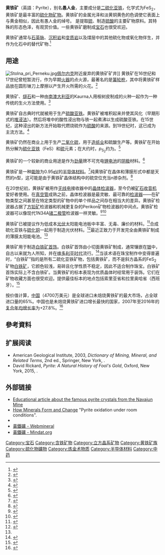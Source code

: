 {{Infobox mineral
| name        = 黃鐵礦
| category    = [[硫化物矿物|硫化物矿物]]
| boxbgcolor  =
| image       = Pyrite - Huanzala mine, Huallanca, Bolognesi, Ancash, Peru.jpg
| imagesize   = 260px
| caption     = 来自秘鲁安卡什Huanzala矿的有光泽的立方黄铁矿晶体，一些表面显示出特征性的条纹。尺寸：7.0 × 5.0 × 2.5 cm 
| formula     = FeS<sub>2</sub>
| IMAsymbol   = Py<ref>{{Cite journal|last=Warr|first=L.N.|date=2021|title=IMA–CNMNC approved mineral symbols|url=https://www.cambridge.org/core/journals/mineralogical-magazine/article/imacnmnc-approved-mineral-symbols/62311F45ED37831D78603C6E6B25EE0A|journal=Mineralogical Magazine|volume=85|pages=291–320}}</ref>
| strunz      = 2.EB.05a
| dana        = 2.12.1.1
| system      = [[立方晶系|立方]]
| class       = Diploidal (m{{overline|3}}) <br>[[H-M记号|H-M记号]]：(2/m {{overline|3}})
| symmetry    = ''P''a{{overline|3}}
| unit cell   = a = 5.417 [[埃格斯特朗|Å]], Z = 4
| color       = 淡銅黃色反光；使颜色变暗和呈虹彩
| habit       = 立方体，面可能有条纹，但也经常是八面体和五角十二面体。常相互生长、块状、放射状、粒状、球状和钟乳状。
| twinning    = 渗透和接触孪晶
| cleavage    = {001}模糊；{011}和{111}分离
| fracture    = 严重參差狀，有時貝殼狀
| tenacity    = 脆
| mohs        = 6–6.5
| luster      = 金屬光澤
| refractive  =
| opticalprop =
| birefringence =
| pleochroism =
| streak      = 綠黑色至棕黑色
| gravity     = 4.95–5.10
| density     = 4.8–5
| melt        =
| fusibility  = 2.5–3
| diagnostic  =
| diaphaneity = 不透明
| other       = [[抗磁性|抗磁性]]
| references  =<ref name=Hurlbut>{{cite book |author1=Hurlbut, Cornelius S. |author2=Klein, Cornelis |year=1985 |title=Manual of Mineralogy |edition=20th |publisher=John Wiley and Sons |location=New York, NY |pages=[https://archive.org/details/manualofmineralo00klei/page/285 285–286] |isbn=978-0-471-80580-9 |url-access=registration |url=https://archive.org/details/manualofmineralo00klei/page/285 }}</ref><ref>{{cite web |url=http://webmineral.com/data/Pyrite.shtml |title=Pyrite |website=Webmineral.com |access-date=2011-05-25}}</ref><ref>{{cite web |url=http://www.mindat.org/min-3314.html |title=Pyrite |website=Mindat.org |access-date=2011-05-25}}</ref><ref>{{cite book|editor=Anthony, John W. |editor2=Bideaux, Richard A. |editor3=Bladh, Kenneth W. |editor4=Nichols, Monte C. |title= Handbook of Mineralogy|publisher= Mineralogical Society of America|place= Chantilly, VA, US|chapter-url=http://rruff.geo.arizona.edu/doclib/hom/pyrite.pdf|chapter=Pyrite |isbn=978-0962209734 |volume=I (Elements, Sulfides, Sulfosalts)|year=1990}}</ref>
}}
'''黄铁矿'''（英語：Pyrite），别名'''愚人金'''，主要成分是[[二硫化亚铁|二硫化亚铁]]，化学式为FeS<sub>2</sub>，黄铁矿是最丰富的[[硫化物矿物|硫化物矿物]]。黄铁矿的金属光泽和淡黄铜黄色的色调使它表面上与黄金相似，因此有愚人金的绰号。
是提取[[硫|硫]]、制造[[硫酸|硫酸]]的主要矿物原料。其特殊的形态色泽，有观赏价值。一些黄铁矿磨制成[[宝石|宝石]]也很受欢迎。

黄铁矿通常与[[石英|石英]][[矿脉|脉]]、[[沉积岩|沉积岩]]和[[变质岩|变质岩]]以及煤层中的其他硫化物或氧化物伴生，并作为化石中的替代矿物.<ref>{{cite news |url=http://news.nationalgeographic.com/news/2003/11/1107_031107_snailarmor.html |title=Armor-plated snail discovered in deep sea |website=news.nationalgeographic.com |access-date=2016-08-29 |publisher=National Geographic Society |location=Washington, DC}}</ref>

== 用途 ==
[[File:Stolna_pri_Perneku.jpg|thumbnail]][[佩尔内克|佩尔内克]]附近废弃的黄铁矿矿井]]
黄铁矿在16世纪和17世纪曾短暂流行，作为早期[[火器|火器]]的点火源，最著名的是[[簧轮枪|簧轮枪]]，其中将黄铁矿样品放在圆形锉刀上摩擦以产生开火所需的火花。<ref>{{Cite book|last=Larson|first=Bruce|date=2003-01-01|title=An Interpretation of Firearms in the Archaeological Record in Virginia 1607-1625|chapter=Firearms|chapter-url=https://link.gale.com/apps/doc/CX2831100051/GVRL?u=lond95336&sid=GVRL&xid=edf7e554|journal=Dissertations, Theses, and Masters Projects|volume=1|pages=413–418}}</ref>

黄铁矿、[[燧石|燧石]]和一种由[[南澳大利亚|南澳大利亚]]的Kaurna人用桉树皮制成的火种一起作为一种传统的生火方法使用。<ref>{{cite web | last=Schultz | first=Chester | title=Place Name Summary 6/23: Brukangga and Tindale's uses of the word bruki| website=Adelaide Research & Scholarship|publisher=[[University_of_Adelaide|University of Adelaide]] | date=22 October 2018 | url=https://www.adelaide.edu.au/kwp/placenames/research-publ/6-23Brukangga.pdf | access-date=16 November 2020}}</ref>

黄铁矿自古典时代就被用于生产[[硫酸亚铁|硫酸亚铁]]。黄铁矿被堆积起来并使其风化（早期形式的[[堆浸法|堆浸法]]）。然后将堆中的酸性浸出物与铁一起煮沸以生成硫酸亚铁。在15世纪，这种浸出的新方法开始取代燃烧硫作为[[硫酸|硫酸]]的来源。到19世纪时，这已成为主流方法。<ref>{{cite journal |title=Industrial England in the Middle of the Eighteenth Century |journal=Nature |volume=83 |issue=2113 |date=1910-04-28 |pages=264–268 |doi=10.1038/083264a0|bibcode = 1910Natur..83..264. |hdl=2027/coo1.ark:/13960/t63497b2h |s2cid=34019869 |url=https://archive.org/details/industrialenglan00woodrich |hdl-access=free }}</ref>

黄铁矿仍然在商业上用于生产[[二氧化硫|二氧化硫]]，用于[[造纸业|造纸业]]和硫酸生产等。黄铁矿在{{cvt|540|C|||}}开始热分解为[[硫化亚铁|硫化亚铁]]（FeS）和[[硫|硫]]元素；在大约{{cvt|700|C|||}}时，''p''<sub>S<sub>2</sub></sub>约为{{nowrap|1 atm}}。<ref>{{cite book |title=Principles of extractive metallurgy |author=Rosenqvist, Terkel |edition=2nd |publisher=Tapir Academic Press |year=2004 |isbn=978-82-519-1922-7 |page=52 |url=https://books.google.com/books?id=I2mg2ine4AEC&pg=PA52 }}</ref>

黄铁矿的一个较新的商业用途是作为[[劲量|劲量]]牌不可充电[[锂电池|锂电池]]的[[阴极|阴极]]材料。<ref>{{cite book |publisher=Energizer Corporation |url=http://data.energizer.com/PDFs/lithiuml91l92_appman.pdf |title=Lithium-Iron Disulfide (Li-FeS<sub>2</sub>) |series=Handbook and Application Manual |date=2017-09-19 |article=Cylindrical Primary Lithium [battery] |access-date=2018-04-20}}</ref>

黄铁矿是一种[[能隙|能隙]]为0.95[[电子伏特|eV]]的[[半导体材料|半导体材料]]。<ref>{{cite journal |url=http://www.esqsec.unibe.ch/%5Cpub%5Cpub_51.htm |title=Iron Disulfide (Pyrite) as Photovoltaic Material: Problems and Opportunities |author1=Ellmer, K. |author2=Tributsch, H. |name-list-style=amp |journal=Proceedings of the 12th Workshop on Quantum Solar Energy Conversion – (QUANTSOL 2000) |date=2000-03-11 |url-status=dead |archive-url=https://web.archive.org/web/20100115000025/http://www.esqsec.unibe.ch/pub/pub_51.htm |archive-date=2010-01-15 }}</ref>纯黄铁矿在晶体和薄膜形式中都是天然的n型，这可能是由于黄铁矿晶体结构中的硫空位充当n掺杂剂。<ref name="auto">{{cite journal |title=Potential resolution to the doping puzzle in iron pyrite: Carrier type determination by Hall effect and thermopower |author1=Xin Zhang |author2=Mengquin Li |name-list-style=amp |journal=Physical Review Materials |volume=1 |date=2017-06-19 |issue=1 |page=015402 |doi=10.1103/PhysRevMaterials.1.015402 |bibcode=2017PhRvM...1a5402Z |doi-access=free }}</ref>

在20世纪初，黄铁矿被用作[[无线电|无线电]]接收器中的[[晶体检波器|晶体检波器]]，至今仍被[[矿石收音机|矿石收音机]]爱好者使用。在[[真空管|真空管]]成熟之前，晶体检波器是最灵敏、最可靠的[[检波器|检波器]]——在矿物类型之间甚至在特定类型的矿物中的单个样品之间存在相当大的差异。黄铁矿检波器占据了[[方铅矿|方铅矿]]检波器和机械更复杂的Perikon矿物检波器的中间点。黄铁矿检波器可以像现代1N34A[[锗|锗]][[二极管|二极管]]检波器一样灵敏。<ref>{{cite book |url=https://books.google.com/books?id=eSguAAAAYAAJ&pg=PA302 |title=The Principles Underlying Radio Communication |series=Radio Pamphlet |volume=40 |department=U.S. Army Signal Corps |date=1918 |at=section 179, pp 302–305 |via=Google Books}}</ref><ref>{{cite book |author=Thomas H. Lee |url=https://books.google.com/books?id=DzcMK-2mFQUC&pg=PA4 |title=The Design of Radio Frequency Integrated Circuits |edition=2nd |publisher=Cambridge University Press |location=Cambridge, UK |year=2004 |pages=4–6 |via=Google Books|isbn=9780521835398 }}</ref>

黄铁矿已被提议作为低成本[[光伏|光伏]]太阳能电池板中丰富、无毒、廉价的材料。<ref>{{cite journal |title=Materials availability expands the opportunity for large-scale photovoltaics deployment |year=2009 |last1=Wadia |first1=Cyrus |last2=Alivisatos |first2=A. Paul |last3=Kammen |first3=Daniel M. |journal=Environmental Science & Technology |volume=43 |issue=6 |pages=2072–7 |doi=10.1021/es8019534 |bibcode=2009EnST...43.2072W |pmid=19368216|s2cid=36725835 |url=https://semanticscholar.org/paper/8eb15051140eab1387886835fc2fadf422cac547 }}</ref>合成硫化亚铁与[[硫化铜|硫化铜]]一起用于制造光伏材料。<ref>{{cite news |url=http://www.berkeley.edu/news/media/releases/2009/02/17_solar.shtml |title=Cheaper materials could be key to low-cost solar cells |publisher=University of California – Berkeley |location=Berkeley, CA |author=Sanders, Robert |date=17 February 2009}}</ref>最近正致力于开发完全由黄铁矿制成的薄膜太阳能电池。<ref name="auto"/>

黄铁矿用于制造[[白铁矿首饰|白铁矿首饰]]。白铁矿首饰由小切面黄铁矿制成，通常镶嵌在[[银|银]]中，自古以来就为人所知，并在[[维多利亚时代|维多利亚时代]]流行。<ref>{{cite book|last = Hesse|first = Rayner W.|title = Jewelrymaking Through History: An Encyclopedia|publisher = [[Greenwood_Publishing_Group|Greenwood Publishing Group]]|year = 2007|page = 15|url = https://books.google.com/books?id=IVgU0icm948C&pg=PA15|isbn =978-0-313-33507-5}}</ref>当该术语在珠宝制作中变得普遍时，“白铁矿”指的是所有二硫化亚铁矿物，包括黄铁矿，而不是斜方晶系的FeS<sub>2</sub>矿物[[白铁矿|白铁矿]]，它颜色较浅，易碎且化学性质不稳定，因此不适合制作珠宝。白铁矿首饰实际上不含白铁矿。当黄铁矿的标本表现为优质晶体时经常用于装饰。它们在矿物收藏方面也很受欢迎。提供最佳标本的地点包括索里亚省和拉里奥哈省（西班牙）。<ref>{{Cite journal|last=Calvo, Miguel and Sevillano, Emilia|date=1998|title=Pyrite crystals from Soria and La Rioja provinces, Spain|journal=The Mineralogical Record|volume=20|pages=451–456}}</ref>

按价值计算，[[中国|中国]]（4700万美元）是全球进口未焙烧黄铁矿的最大市场，占全球进口量的65%。中国也是未焙烧黄铁矿进口增长最快的国家，2007年至2016年的[[复合年均增长率|复合年均增长率]]为+27.8%。<ref>{{Cite web|url=https://www.indexbox.io/blog/which-country-imports-the-most-unroasted-iron-pyrites-in-the-world/|title=Which Country Imports the Most Unroasted Iron Pyrites in the World? – IndexBox|website=www.indexbox.io|access-date=2018-09-11}}</ref>

==參考資料==
{{Reflist}}

==扩展阅读==
* American Geological Institute, 2003, ''Dictionary of Mining, Mineral, and Related Terms'', 2nd ed., Springer, New York, {{ISBN|978-3-540-01271-9}}.
* David Rickard, ''Pyrite: A Natural History of Fool's Gold'', Oxford, New York, 2015, {{ISBN|978-0-19-020367-2}}.

==外部链接==
{{Commons category|Pyrite}}
* [https://web.archive.org/web/20150618122745/http://www.spanishminerals.com/blog/?p=31 Educational article about the famous pyrite crystals from the Navajun Mine]
* [https://web.archive.org/web/20061124083320/http://www.geo.uw.edu.pl/ZASOBY/PYRITE/pyrite6.htm How Minerals Form and Change] "Pyrite oxidation under room conditions".
* {{cite web|last=Poliakoff|first=Martyn|title=Fool's Gold|url=http://www.periodicvideos.com/videos/feature_fools_gold.htm|work=[[The_Periodic_Table_of_Videos|The Periodic Table of Videos]]|publisher=[[University_of_Nottingham|University of Nottingham]]|author-link=Martyn Poliakoff|year=2009}}
* [http://webmineral.com/data/Pyrite.shtml 黃鐵礦 - Webmineral]{{Wayback|url=http://webmineral.com/data/Pyrite.shtml |date=20171201044505 }}
* [http://www.mindat.org/min-3314.html 黃鐵礦 - Mindat.org]{{Wayback|url=http://www.mindat.org/min-3314.html |date=20071212192347 }}

[[Category:宝石|Category:宝石]]
[[Category:含铁矿物|Category:含铁矿物]]
[[Category:立方晶系矿物|Category:立方晶系矿物]]
[[Category:黄铁矿族|Category:黄铁矿族]]
[[Category:硫化物礦物|Category:硫化物礦物]]
[[Category:炼金术物质|Category:炼金术物质]]
[[Category:半导体材料|Category:半导体材料]]
[[Category:中药|Category:中药]]